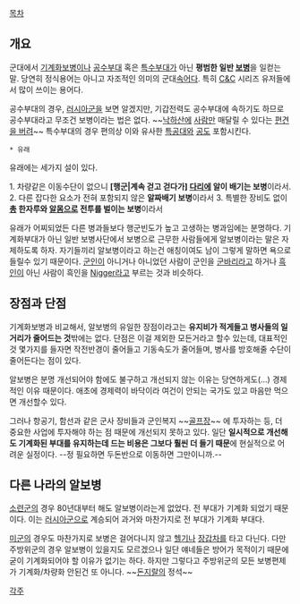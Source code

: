 [[목차]]

== 개요 ==

군대에서 [[기계화보병]]이나 [[공수부대]] 혹은 [[특수부대]]가 아닌 '''평범한 일반 [[보병]]'''을 일컫는 말. 당연히 정식용어는 아니고 자조적인 의미의 군대[[속어]]다. 특히 [[C&C]] 시리즈 유저들에서 많이 쓰이는 용어다.

공수부대의 경우, [[러시아군]]을 보면 알겠지만, 기갑전력도 공수부대에 속하기도 하므로 공수부대라고 무조건 보병이라는 법은 없다. ~~[[낙하산]]에 [[사람]]만 매달릴 수 있다는 [[키드갱|편견을 버려]]~~ 특수부대의 경우 편의상 이와 유사한 [[대한민국 육군/특공대|특공대]]와 [[공]]도 포함시킨다.

 * 유래

유래에는 세가지 설이 있다.

1. 차량같은 이동수단이 없으니  '''[행군|계속 걷고 걷다가] [[다리]]에 알이 배기는 보병'''이라서.
2. 다른 잡다한 요소가 전혀 포함되지 않은 '''알짜배기 보병'''이라서
3. 특별한 장비도 없이 '''[[총]] 한자루와 [[알몸]]으로 전투를 벌이는 보병'''이라서

유래가 어찌되었든 다른 병과들보다 행군빈도가 높고 고생하는 병과임에는 분명하다. 기계화부대가 아닌 일반 보병사단에서 보병으로 근무한 사람들에게 알보병이라는 말은 자제하도록 하자. 자기들끼리 알보병이라고 하는건 애칭이여도 남이 그렇게 말하면 욕으로 들릴수 있기 때문이다. [[군인]]이 아니거나 아니었던 사람이 군인을 [[군바리]]라고 하거나 [[흑인]]이 아닌 사람이 흑인을 [[니그로|Nigger]]라고 부르는 것과 비슷하다.

== 장점과 단점 ==

기계화보병과 비교해서, 알보병의 유일한 장점이라고는 '''유지비가 적게들고 병사들의 일거리가 줄어드는 것'''밖에는 없다. 단점은 이걸 제외한 모든거라고 할수 있는데, 대표적인 것 몇가지를 들자면 작전반경이 줄어들고 기동속도가 줄어들며, 병사를 방호해줄 수단이 줄어든다는 점이 있다.

알보병은 분명 개선되어야 함에도 불구하고 개선되지 않는 이유는 당연하게도(...) 경제적인 이유 때문이다. 애초에 경제력이 바닥이라 여건이 안되는 국가도 있고 마음만 먹으면 개선할수 있다.

그러나 항공기, 함선과 같은 군사 장비들과 군인복지 ~~[[골프장]]~~ 에 투자하는 등, 더 중요한 사업에 투자해야 하는 점 때문에 개선되지 못하고 있다. 일단 '''일시적으로 개선해도 기계화된 부대를 유지하는데 드는 비용은 그보다 훨씬 더 들기 때문'''에 현실적으로 어려운 실정이다. --정 필요하면 두돈반으로 이동하면 그만이니까.-- 

== 다른 나라의 알보병 ==

[[소련군]]의 경우 80년대부터 해도 알보병이라는게 없었다. 전 부대가 기계화 되었기 때문이다. 이는 [[러시아군]]으로 계승되어 과거와 마찬가지로 전 부대가 기계화 부대다.

[[미군]]의 경우도 마찬가지로 보병은 걸어다니지 않고 [[헬기]]나 [[장갑차]]를 타고 다닌다. 다만 주방위군의 경우 알보병이 있을지도 모르겠으나 일단 얘네들은 방어가 목적이기 때문에 굳이 기계화되어야 할 이유가 없기는 하다. 하지만 그렇다고 주방위군의 모든 보병편제가 기계화/차량화 안된건 또 아니다. ~~[[돈지랄]]의 정석~~

[[각주]]
